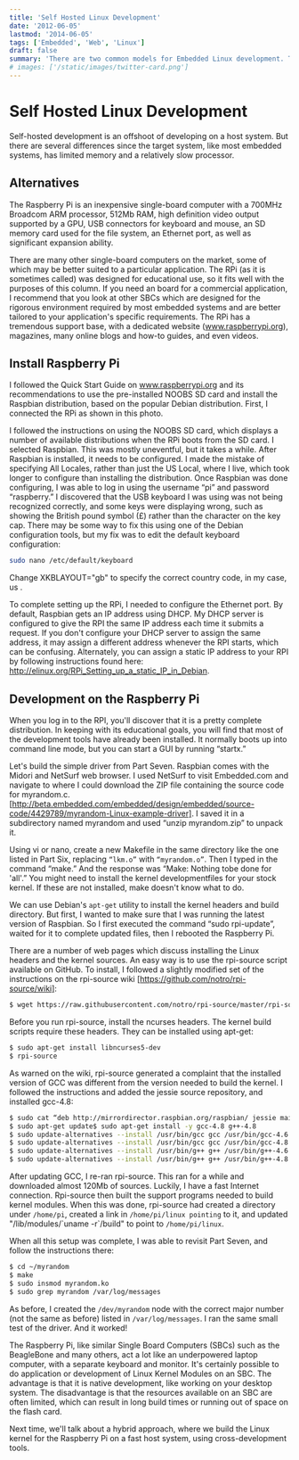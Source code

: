 ```yaml
---
title: 'Self Hosted Linux Development'
date: '2012-06-05'
lastmod: '2014-06-05'
tags: ['Embedded', 'Web', 'Linux']
draft: false
summary: 'There are two common models for Embedded Linux development. These are cross-platform development and self-hosted development. We are going to explore self-hosted development using the Raspberry Pi as a target.'
# images: ['/static/images/twitter-card.png']
---
```


# Self Hosted Linux Development

Self-hosted development is an offshoot of developing on a host system. But there are several differences since the target system, like most embedded systems, has limited memory and a relatively slow processor.

## Alternatives
The Raspberry Pi is an inexpensive single-board computer with a 700MHz Broadcom ARM processor, 512Mb RAM, high definition video output supported by a GPU, USB connectors for keyboard and mouse, an SD memory card used for the file system, an Ethernet port, as well as significant expansion ability. 

There are many other single-board computers on the market, some of which may be better suited to a particular application. The RPi (as it is sometimes called) was designed for educational use, so it fits well with the purposes of this column. If you need an board for a commercial application, I recommend that you look at other SBCs which are designed for the rigorous environment required by most embedded systems and are better tailored to your application's specific requirements. The RPi has a tremendous support base, with a dedicated website (www.raspberrypi.org), magazines, many online blogs and how-to guides, and even videos.

## Install Raspberry Pi
I followed the Quick Start Guide on www.raspberrypi.org and its recommendations to use the pre-installed NOOBS SD card and install the Raspbian distribution, based on the popular Debian distribution. First, I connected the RPi as shown in this photo.

I followed the instructions on using the NOOBS SD card, which displays a number of available distributions when the RPi boots from the SD card. I selected Raspbian. This was mostly uneventful, but it takes a while. After Raspbian is installed, it needs to be configured. I made the mistake of specifying All Locales, rather than just the US Local, where I live, which took longer to configure than installing the distribution. Once Raspbian was done configuring, I was able to log in using the username “pi” and password “raspberry.” I discovered that the USB keyboard I was using was not being recognized correctly, and some keys were displaying wrong, such as showing the British pound symbol (£) rather than the character on the key cap. There may be some way to fix this using one of the Debian configuration tools, but my fix was to edit the default keyboard configuration:

```bash
sudo nano /etc/default/keyboard
```

Change XKBLAYOUT="gb" to specify the correct country code, in my case, us .

To complete setting up the RPi, I needed to configure the Ethernet port. By default, Raspbian gets an IP address using DHCP. My DHCP server is configured to give the RPI the same IP address each time it submits a request. If you don't configure your DHCP server to assign the same address, it may assign a different address whenever the RPI starts, which can be confusing. Alternately, you can assign a static IP address to your RPI by following instructions found here: http://elinux.org/RPi_Setting_up_a_static_IP_in_Debian.


## Development on the Raspberry Pi
When you log in to the RPI, you'll discover that it is a pretty complete distribution. In keeping with its educational goals, you will find that most of the development tools have already been installed. It normally boots up into command line mode, but you can start a GUI by running “startx.”

Let's build the simple driver from Part Seven. Raspbian comes with the Midori and NetSurf web browser. I used NetSurf to visit Embedded.com and navigate to where I could download the ZIP file containing the source code for myrandom.c. [http://beta.embedded.com/embedded/design/embedded/source-code/4429789/myrandom-Linux-example-driver]. I saved it in a subdirectory named myrandom and used “unzip myrandom.zip” to unpack it.

Using vi or nano, create a new Makefile in the same directory like the one listed in Part Six, replacing `“lkm.o”` with `“myrandom.o”`. Then I typed in the command “make.” And the response was “Make: Nothing tobe done for 'all'.” You might need to install the kernel developmentfiles for your stock kernel. If these are not installed, make doesn't know what to do.

We can use Debian's `apt-get` utility to install the kernel headers and build directory. But first, I wanted to make sure that I was running the latest version of Raspbian. So I first executed the command “sudo rpi-update”, waited for it to complete updated files, then I rebooted the Raspberry Pi.

There are a number of web pages which discuss installing the Linux headers and the kernel sources. An easy way is to use the rpi-source script available on GitHub. To install, I followed a slightly modified set of the instructions on the rpi-source wiki [https://github.com/notro/rpi-source/wiki]:

```bash
$ wget https://raw.githubusercontent.com/notro/rpi-source/master/rpi-source$ sudo mv rpi-source /usr/bin/rpi-source$ sudo chmod +x /usr/bin/rpi-source $ rpi-source -q --tag-update
```
Before you run rpi-source, install the ncurses headers. The kernel build scripts require these headers. They can be installed using apt-get:

```bash 
$ sudo apt-get install libncurses5-dev
$ rpi-source
```

As warned on the wiki, rpi-source generated a complaint that the installed version of GCC was different from the version needed to build the kernel. I followed the instructions and added the jessie source repository, and installed gcc-4.8:

```bash 
$ sudo cat “deb http://mirrordirector.raspbian.org/raspbian/ jessie main contrib non-free rpi” > /etc/apt/sources.list.d/jessie.list
$ sudo apt-get update$ sudo apt-get install -y gcc-4.8 g++-4.8
$ sudo update-alternatives --install /usr/bin/gcc gcc /usr/bin/gcc-4.6 20
$ sudo update-alternatives --install /usr/bin/gcc gcc /usr/bin/gcc-4.8 50
$ sudo update-alternatives --install /usr/bin/g++ g++ /usr/bin/g++-4.6 20
$ sudo update-alternatives --install /usr/bin/g++ g++ /usr/bin/g++-4.8 50
```

After updating GCC, I re-ran rpi-source. This ran for a while and downloaded almost 120Mb of sources. Luckily, I have a fast Internet connection. Rpi-source then built the support programs needed to build kernel modules. When this was done, rpi-source had created a directory under `/home/pi`, created a link in `/home/pi/linux pointing` to it, and updated "/lib/modules/\`uname -r\`/build" to point to `/home/pi/linux`.

When all this setup was complete, I was able to revisit Part Seven, and follow the instructions there:

```bash 
$ cd ~/myrandom
$ make
$ sudo insmod myrandom.ko
$ sudo grep myrandom /var/log/messages
```
As before, I created the `/dev/myrandom` node with the correct major number (not the same as before) listed in `/var/log/messages`. I ran the same small test of the driver. And it worked!

The Raspberry Pi, like similar Single Board Computers (SBCs) such as the BeagleBone and many others, act a lot like an underpowered laptop computer, with a separate keyboard and monitor. It's certainly possible to do application or development of Linux Kernel Modules on an SBC. The advantage is that it is native development, like working on your desktop system. The disadvantage is that the resources available on an SBC are often limited, which can result in long build times or running out of space on the flash card.

Next time, we'll talk about a hybrid approach, where we build the Linux kernel for the Raspberry Pi on a fast host system, using cross-development tools.
